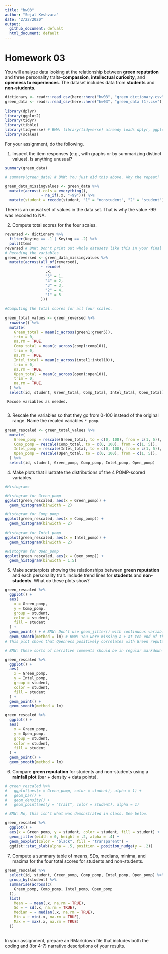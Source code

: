 ```yaml
---
title: "hw03"
author: "Sejal Keshvara"
date: "2/22/2020"
output: 
  github_document: defualt
  html_document: default 
---
```


  
# Homework 03

You will analyze data looking at the relationship between **green reputation** and three personality traits--**compassion**, **intellectual curiosity**, and **openness to experiences**.
The dataset includes data from **students** and **non-students**.

```r
dictionary <- readr::read_csv(here::here("hw03", "green_dictionary.csv"))
green_data <- readr::read_csv(here::here("hw03", "green_data (1).csv"))
```

```r
library(dplyr)
library(ggplot2)
library(tidyr)
library(tibble)
library(tidyverse) # BMW: library(tidyverse) already loads dplyr, ggplot2, tidyr, tibble; you don't need both
library(scales)
```

For your assignment, do the following.

  1. Inspect the item responses (e.g., with graphs or by summarizing distinct values). 
     Is anything unusual?
     
```r
summary(green_data)
```

```r
# summary(green_data) # BMW: You just did this above. Why the repeat?

green_data_missingvalues <- green_data %>%
  mutate(across(.cols = everything(),
                ~ na_if(.x, "-99"))) %>%
  mutate(student = recode(student, "1" = "nonstudent", "2" = "student"))
```

There is an unusal set of values in the data set. That is why the value -99 was recoded to NA.  

<!-- BMW: Don't use headings for running text. -->

  2. Compute total scores for the four scales. 
  
```r
reversed <- dictionary %>%
  filter(Keying == -1 | Keying == -2) %>%
  pull(Item)
reversed # BMW: Don't print out whole datasets like this in your final scripts.
# Recoding the variables
green_reversed <- green_data_missingvalues %>%
  mutate(across(all_of(reversed),
                ~ recode(
                  .x,
                  "5" = 1,
                  "4" = 2,
                  "3" = 3,
                  "2" = 4,
                  "1" = 5
                )))
  
#Computing the total scores for all four scales. 

green_total_values <- green_reversed %>%
  rowwise() %>%
  mutate(
    Green_total = mean(c_across(green1:green5)),
    trim = 0,
    na.rm = TRUE,
    Comp_total = mean(c_across(comp1:comp10)),
    trim = 0,
    na.rm = TRUE,
    Intel_total = mean(c_across(intel1:intel10)),
    trim = 0,
    na.rm = TRUE,
    Open_total = mean(c_across(open1:open10)),
    trim = 0,
    na.rm = TRUE,
  ) %>%
  select(id, student, Green_total, Comp_total, Intel_total, Open_total)


```
     
     Recode variables as needed.
     
  3. Rescale the variables so that they go from 0-100 instead of the original range.
     Name the recaled variables `*_pomp`.
     
```r
green_rescaled <- green_total_values %>%
  mutate(
    Green_pomp = rescale(Green_total, to = c(0, 100), from = c(1, 5)),
    Comp_pomp = rescale(Comp_total, to = c(0, 100), from = c(1, 5)),
    Intel_pomp = rescale(Intel_total, to = c(0, 100), from = c(1, 5)),
    Open_pomp = rescale(Open_total, to = c(0, 100), from = c(1, 5)),
  ) %>%
  select(id, student, Green_pomp, Comp_pomp, Intel_pomp, Open_pomp)
```
 
 <!-- BMW: You need a blank line between paragraphs -->
 
  4. Make plots that illustrate the distributions of the 4 POMP-scored variables.
  
```r
#Histograms 

#Histogram for Green_pomp
ggplot(green_rescaled, aes(x = Green_pomp)) +
  geom_histogram(binwidth = 2)

#Histogram for Comp_pomp
ggplot(green_rescaled, aes(x = Comp_pomp)) +
  geom_histogram(binwidth = 2)

#Histogram for Intel_pomp
ggplot(green_rescaled, aes(x = Intel_pomp)) +
  geom_histogram(binwidth = 2)

#Histogram for Open_pomp
ggplot(green_rescaled, aes(x = Open_pomp)) +
  geom_histogram(binwidth = 1.5)


```
  
  5. Make scatterplots showing the relationships between **green reputation** and each personality trait.
     Include trend lines for **students** and **non-students**.
     What do these plots show?
     
```r
green_rescaled %>%
  ggplot() +
  aes(
    x = Green_pomp,
    y = Comp_pomp,
    group = student,
    color = student,
    fill = student
  ) +
  geom_point() + # BMW: Don't use geom_jitter() with continuous variables, use geom_point()
  geom_smooth(method = lm) # BMW: You were missing a + at teh end of the previous line
# This plot shows that Openness positively correlates with Green reputation in both students and non students.

# BMW: These sorts of narrative comments should be in regular markdown text, not code comments.

green_rescaled %>%
  ggplot() +
  aes(
    x = Green_pomp,
    y = Intel_pomp,
    group = student,
    color = student,
    fill = student
  ) +
  geom_point() +
  geom_smooth(method = lm)

green_rescaled %>%
  ggplot() +
  aes(
    x = Green_pomp,
    y = Open_pomp,
    group = student,
    color = student,
    fill = student
  ) +
  geom_point() +
  geom_smooth(method = lm)
```

  6. Compare **green reputation** for students and non-students using a **rainfall plot** (bar + density + data points).
  
```r
# green_rescaled %>%
#   ggplot(aes(x = Green_pomp, color = student), alpha = 1) +
#   geom_bar() +
#   geom_density() +
#   geom_point(aes(y = "trait", color = student), alpha = 1)

# BMW: No, this isn't what was demonstrated in class. See below.

green_rescaled %>% 
  ggplot() + 
  aes(x = Green_pomp, y = student, color = student, fill = student) +
  geom_jitter(width = 0, height = .2, alpha = .4) +
  geom_boxplot(color = "black", fill = "transparent") +
  ggdist::stat_slab(alpha = .5, position = position_nudge(y = .2))
```


  7. Compute a summary table of means, SDs, medians, minima, and maxima for the four total scores for students and non-students.
  
```r
green_rescaled %>%
  select(id, student, Green_pomp, Comp_pomp, Intel_pomp, Open_pomp) %>% # BMW: The select() is unnecessary here.
  group_by(student) %>%
  summarise(across(c(
    Green_pomp, Comp_pomp, Intel_pomp, Open_pomp
  )),
  list(
    Mean = ~ mean(.x, na.rm = TRUE),
    Sd = ~ sd(.x, na.rm = TRUE),
    Median = ~ median(.x, na.rm = TRUE),
    Min = ~ min(.x, na.rm = TRUE),
    Max = ~ max(.x, na.rm = TRUE)
  ))
  

```

In your assignment, prepare an RMarkdown file that includes both the coding and (for 4-7) narrative descriptions of your results.

<!-- BMW: You didn't really provide any narrative descriptions of your results. -->
